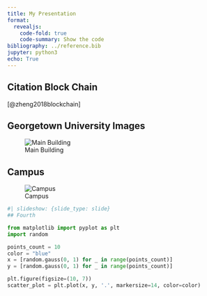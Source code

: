 ```yaml
---
title: My Presentation
format:
  revealjs:
    code-fold: true
    code-summary: Show the code
bibliography: ../reference.bib
jupyter: python3
echo: True
---
```



## Citation Block Chain
[@zheng2018blockchain]

## Georgetown University Images
![Main Building](images/GU.jpg)


## Campus
![Campus](images/GU2.jpg)

```python
#| slideshow: {slide_type: slide}
## Fourth

from matplotlib import pyplot as plt
import random

points_count = 10
color = "blue"
x = [random.gauss(0, 1) for _ in range(points_count)]
y = [random.gauss(0, 1) for _ in range(points_count)]

plt.figure(figsize=(10, 7))
scatter_plot = plt.plot(x, y, '.', markersize=14, color=color)
```


